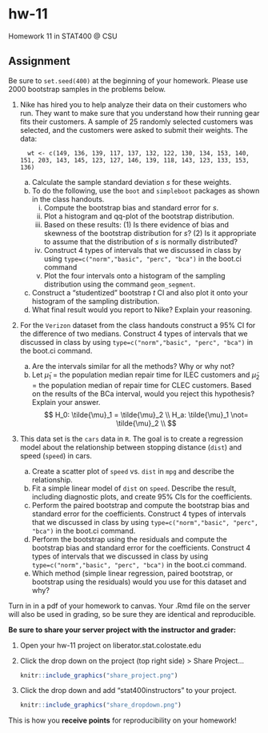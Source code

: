 # hw-11

Homework 11 in STAT400 @ CSU

## Assignment

Be sure to `set.seed(400)` at the beginning of your homework. Please use $2000$ bootstrap samples in the problems below.

1. Nike has hired you to help analyze their data on their customers who run. They want to make sure that you understand how their running gear fits their customers. A sample of 25 randomly selected customers was selected, and the customers were asked to submit their weights. The data:

    ```
      wt <- c(149, 136, 139, 117, 137, 132, 122, 130, 134, 153, 140, 151, 203, 143, 145, 123, 127, 146, 139, 118, 143, 123, 133, 153, 136)
    ```

    a. Calculate the sample standard deviation $s$ for these weights.
    b. To do the following, use the `boot` and `simpleboot` packages as shown in the class handouts.
        i. Compute the bootstrap bias and standard error for $s$.
        ii. Plot a histogram and qq-plot of the bootstrap distribution.
        iii. Based on these results: (1) Is there evidence of bias and skewness of the bootstrap distribution for $s$? (2) Is it appropriate to assume that the distribution of $s$ is normally distributed?
        iv. Construct 4 types of intervals that we discussed in class by using `type=c("norm","basic", "perc", "bca")` in the boot.ci command
        v. Plot the four intervals onto a histogram of the sampling distribution using the command `geom_segment`.
    c. Construct a "studentized" bootstrap $t$ CI and also plot it onto your histogram of the sampling distribution.
    d. What final result would you report to Nike? Explain your reasoning.
    
2. For the `Verizon` dataset from the class handouts construct a 95% CI for the difference of two medians. Construct 4 types of intervals that we discussed in class by using `type=c("norm","basic", "perc", "bca")` in the boot.ci command.


    a. Are the intervals similar for all the methods? Why or why not?
    b. Let $\tilde{\mu}_1$ = the population median repair time for ILEC customers and $\tilde{\mu}_2$ = the population median of repair time for CLEC customers. Based on the results of the BCa interval, would you reject this hypothesis? Explain your answer.
        $$
        H_0: \tilde{\mu}_1 = \tilde{\mu}_2 \\
        H_a: \tilde{\mu}_1 \not= \tilde{\mu}_2 \\
        $$
        
3. This data set is the `cars` data in `R`. The goal is to create a regression model about the relationship between stopping distance (`dist`) and speed (`speed`) in cars.

    a. Create a scatter plot of `speed` vs. `dist` in `mpg` and describe the relationship.
    b. Fit a simple linear model of `dist` on `speed`. Describe the result, including diagnostic plots, and create 95% CIs for the coefficients.
    c. Perform the paired bootstrap and compute the bootstrap bias and standard error for the coefficients. Construct 4 types of intervals that we discussed in class by using `type=c("norm","basic", "perc", "bca")` in the boot.ci command.
    d. Perform the bootstrap using the residuals and compute the bootstrap bias and standard error for the coefficients. Construct 4 types of intervals that we discussed in class by using `type=c("norm","basic", "perc", "bca")` in the boot.ci command.
    e. Which method (simple linear regression, paired bootstrap, or bootstrap using the residuals) would you use for this dataset and why?


Turn in in a pdf of your homework to canvas. Your .Rmd file on the server will also be used in grading, so be sure they are identical and reproducible.

**Be sure to share your server project with the instructor and grader:**

1. Open your hw-11 project on liberator.stat.colostate.edu
2. Click the drop down on the project (top right side) > Share Project...
    
    ```r
    knitr::include_graphics("share_project.png")
    ```
  
3. Click the drop down and add "stat400instructors" to your project.

    ```r
    knitr::include_graphics("share_dropdown.png")
    ```

This is how you **receive points** for reproducibility on your homework!
